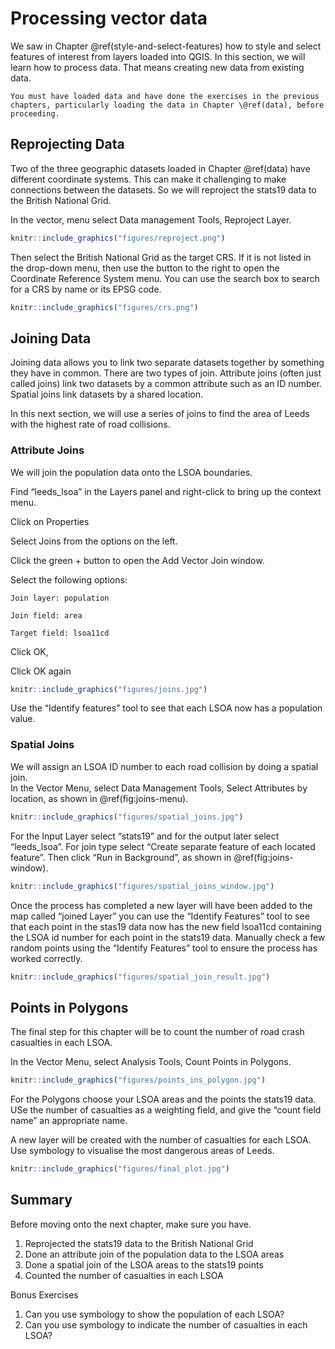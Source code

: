 # Processing vector data

We saw in Chapter \@ref(style-and-select-features) how to style and select features of interest from layers loaded into QGIS.
In this section, we will learn how to process data.
That means creating new data from existing data.

```block2
You must have loaded data and have done the exercises in the previous chapters, particularly loading the data in Chapter \@ref(data), before proceeding.
```



## Reprojecting Data

Two of the three geographic datasets loaded in Chapter \@ref(data) have different coordinate systems. This can make it challenging to make connections between the datasets. So we will reproject the stats19 data to the British National Grid.

In the vector, menu select Data management Tools, Reproject Layer.

```r
knitr::include_graphics("figures/reproject.png")
```

Then select the British National Grid as the target CRS. If it is not listed in the drop-down menu, then use the button to the right to open the Coordinate Reference System menu.  You can use the search box to search for a CRS by name or its EPSG code.

```r
knitr::include_graphics("figures/crs.png")
```

## Joining Data

Joining data allows you to link two separate datasets together by something they have in common. There are two types of join.  Attribute joins (often just called joins) link two datasets by a common attribute such as an ID number. Spatial joins link datasets by a shared location.

In this next section, we will use a series of joins to find the area of Leeds with the highest rate of road collisions.

### Attribute Joins

We will join the population data onto the LSOA boundaries.

Find "leeds_lsoa" in the Layers panel and right-click to bring up the context menu.

Click on Properties

Select Joins from the options on the left.

Click the green + button to open the Add Vector Join window.

Select the following options:

    Join layer: population
    
    Join field: area
    
    Target field: lsoa11cd
    
Click OK,

Click OK again

```r
knitr::include_graphics("figures/joins.jpg")
```


Use the "Identify features" tool to see that each LSOA now has a population value.


### Spatial Joins
We will assign an LSOA ID number to each road collision by doing a spatial join.  
In the Vector Menu, select Data Management Tools, Select Attributes by location, as shown in \@ref(fig:joins-menu).

```r
knitr::include_graphics("figures/spatial_joins.jpg")
```

For the Input Layer select "stats19" and for the output later select "leeds_lsoa". For join type select "Create separate feature of each located feature". Then click "Run in Background", as shown in \@ref(fig:joins-window).

```r
knitr::include_graphics("figures/spatial_joins_window.jpg")
```

Once the process has completed a new layer will have been added to the map called "joined Layer" you can use the "Identify Features" tool to see that each point in the stas19 data now has the new field lsoa11cd containing the LSOA id number for each point in the stats19 data. Manually check a few random points using the "Identify Features" tool to ensure the process has worked correctly.

```r
knitr::include_graphics("figures/spatial_join_result.jpg")
```


## Points in Polygons

The final step for this chapter will be to count the number of road crash casualties in each LSOA.

In the Vector Menu, select Analysis Tools, Count Points in Polygons.

```r
knitr::include_graphics("figures/points_ins_polygon.jpg")
```

For the Polygons choose your LSOA areas and the points the stats19 data. USe the number of casualties as a weighting field, and give the "count field name" an appropriate name.

A new layer will be created with the number of casualties for each LSOA.  Use symbology to visualise the most dangerous areas of Leeds.


```r
knitr::include_graphics("figures/final_plot.jpg")
```

<!-- ## Attribute calculations -->

<!-- New attributes can be added to datasets with the Calculator... -->

<!-- ## Buffers -->

<!-- ## Spatial subsetting -->


## Summary 

Before moving onto the next chapter, make sure you have.

1. Reprojected the stats19 data to the British National Grid
1. Done an attribute join of the population data to the LSOA areas
1. Done a spatial join of the LSOA areas to the stats19 points
1. Counted the number of casualties in each LSOA

Bonus Exercises

1. Can you use symbology to show the population of each LSOA?
1. Can you use symbology to indicate the number of casualties in each LSOA?

